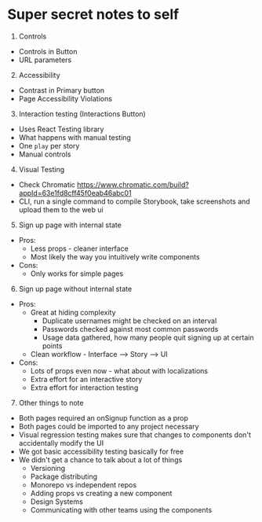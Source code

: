
<Meta title="Docs/Notes to self" />

# Super secret notes to self

1. Controls

- Controls in Button
- URL parameters

2. Accessibility

- Contrast in Primary button
- Page Accessibility Violations

3. Interaction testing (Interactions Button)

- Uses React Testing library
- What happens with manual testing
- One `play` per story
- Manual controls

4. Visual Testing

- Check Chromatic https://www.chromatic.com/build?appId=63e1fd8cff45f0eab46abc01
- CLI, run a single command to compile Storybook, take screenshots and upload them to the web ui

5. Sign up page with internal state

- Pros:
  - Less props - cleaner interface
  - Most likely the way you intuitively write components
- Cons:
  - Only works for simple pages

6. Sign up page without internal state

- Pros:
  - Great at hiding complexity
    - Duplicate usernames might be checked on an interval
    - Passwords checked against most common passwords
    - Usage data gathered, how many people quit signing up at certain points
  - Clean workflow - Interface --> Story --> UI
- Cons:
  - Lots of props even now - what about with localizations
  - Extra effort for an interactive story
  - Extra effort for interaction testing

7. Other things to note

- Both pages required an onSignup function as a prop
- Both pages could be imported to any project necessary
- Visual regression testing makes sure that changes to components don't accidentally modify the UI
- We got basic accessibility testing basically for free
- We didn't get a chance to talk about a lot of things
  - Versioning
  - Package distributing
  - Monorepo vs independent repos
  - Adding props vs creating a new component
  - Design Systems
  - Communicating with other teams using the components
